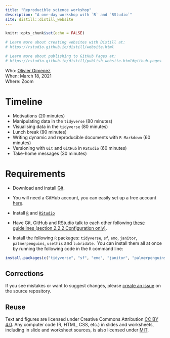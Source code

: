 ```yaml
---
title: "Reproducible science workshop"
description: "A one-day workshop with `R` and `RStudio`"
site: distill::distill_website
---
```


```r
knitr::opts_chunk$set(echo = FALSE)

# Learn more about creating websites with Distill at:
# https://rstudio.github.io/distill/website.html

# Learn more about publishing to GitHub Pages at:
# https://rstudio.github.io/distill/publish_website.html#github-pages

```


Who: [Olivier Gimenez](https://oliviergimenez.github.io/)  
When: March 18, 2021  
Where: Zoom  
<!-- Syllabus: [click here](syllabus.html)   -->
<!-- Upcoming lectures and assignments: [click here](schedule.html)   -->

# Timeline

* Motivations (20 minutes)
* Manipulating data in the `tidyverse` (80 minutes)
* Visualising data in the `tidyverse` (80 minutes)
* Lunch break (90 minutes)
* Writing dynamic and reproducible documents with `R Markdown` (60 minutes)
* Versioning with `Git` and `GitHub` in `RStudio` (60 minutes)
* Take-home messages (30 minutes)

# Requirements

* Download and install [Git](https://git-scm.com/downloads).

* You will need a GitHub account, you can easily set up a free account [here](https://github.com/).

* Install [`R`](https://cloud.r-project.org/) and [`RStudio`](https://rstudio.com/products/rstudio/download/#download)

* Have Git, GitHub and RStudio talk to each other following [these guidelines (section 2.2.2 Configuration only)](https://inbo.github.io/git-course/course_rstudio.html#222_configuration).

* Install the following `R` packages: `tidyverse`, `sf`, `emo`, `janitor`, `palmerpenguins`, `usethis` and `lubridate.` You can install them all at once by running the following code in the `R` command line:

```r
install.packages(c("tidyverse", "sf", "emo", "janitor", "palmerpenguins", "usethis", "lubridate"))
```


## Corrections {.appendix}

If you see mistakes or want to suggest changes, please [create an issue](https://github.com/oliviergimenez/reproducible-science-workshop/issues) on the source repository.

## Reuse {.appendix}

Text and figures are licensed under Creative Commons Attribution [CC BY 4.0](https://creativecommons.org/licenses/by/4.0/). Any computer code (R, HTML, CSS, etc.) in slides and worksheets, including in slide and worksheet sources, is also licensed under [MIT](https://github.com/oliviergimenez/reproducible-science-workshop/blob/master/LICENSE.md). 

